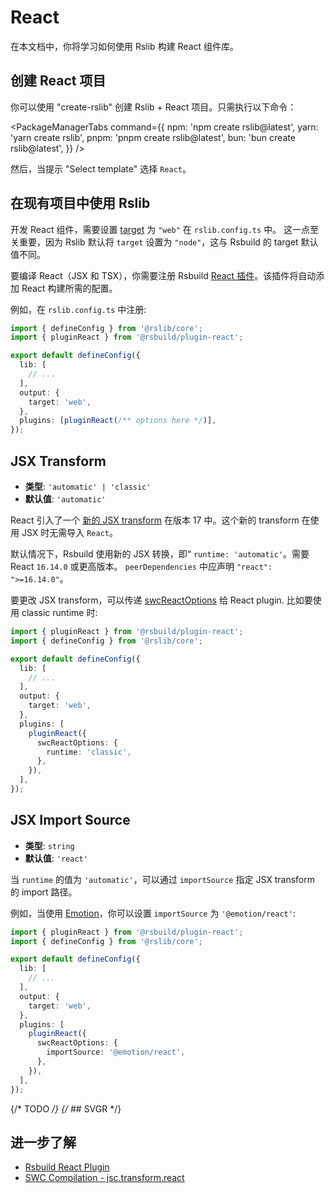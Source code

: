 # React

在本文档中，你将学习如何使用 Rslib 构建 React 组件库。

## 创建 React 项目

你可以使用 "create-rslib" 创建 Rslib + React 项目。只需执行以下命令：


<PackageManagerTabs
  command={{
    npm: 'npm create rslib@latest',
    yarn: 'yarn create rslib',
    pnpm: 'pnpm create rslib@latest',
    bun: 'bun create rslib@latest',
  }}
/>

然后，当提示 "Select template" 选择 `React`。

## 在现有项目中使用 Rslib

开发 React 组件，需要设置 [target](/config/rsbuild/output#outputtarget) 为 `"web"` 在 `rslib.config.ts` 中。 这一点至关重要，因为 Rslib 默认将 `target` 设置为 `"node"`，这与 Rsbuild 的 target 默认值不同。

要编译 React（JSX 和 TSX），你需要注册 Rsbuild [React 插件](https://rsbuild.dev/plugins/list/plugin-react)。该插件将自动添加 React 构建所需的配置。

例如，在 `rslib.config.ts` 中注册:

```ts title="rslib.config.ts" {2,8-11}
import { defineConfig } from '@rslib/core';
import { pluginReact } from '@rsbuild/plugin-react';

export default defineConfig({
  lib: [
    // ...
  ],
  output: {
    target: 'web',
  },
  plugins: [pluginReact(/** options here */)],
});
```

## JSX Transform

- **类型**: `'automatic' | 'classic'`
- **默认值**: `'automatic'`

React 引入了一个 [新的 JSX transform](https://legacy.reactjs.org/blog/2020/09/22/introducing-the-new-jsx-transform.html) 在版本 17 中。这个新的 transform 在使用 JSX 时无需导入 `React`。

默认情况下，Rsbuild 使用新的 JSX 转换，即“ `runtime: 'automatic'`。需要 React `16.14.0` 或更高版本。 `peerDependencies` 中应声明 `"react": ">=16.14.0"`。

要更改 JSX transform，可以传递 [swcReactOptions](https://rsbuild.dev/plugins/list/plugin-react#swcreactoptionsruntime) 给 React plugin. 比如要使用 classic runtime 时:

```ts title="rslib.config.ts" {13-15}
import { pluginReact } from '@rsbuild/plugin-react';
import { defineConfig } from '@rslib/core';

export default defineConfig({
  lib: [
    // ...
  ],
  output: {
    target: 'web',
  },
  plugins: [
    pluginReact({
      swcReactOptions: {
        runtime: 'classic',
      },
    }),
  ],
});
```

## JSX Import Source

- **类型**: `string`
- **默认值**: `'react'`

当 `runtime` 的值为 `'automatic'`，可以通过 `importSource` 指定 JSX transform 的 import 路径。

例如，当使用 [Emotion](https://emotion.sh/)，你可以设置 `importSource` 为 `'@emotion/react'`:

```ts title="rslib.config.ts" {13-15}
import { pluginReact } from '@rsbuild/plugin-react';
import { defineConfig } from '@rslib/core';

export default defineConfig({
  lib: [
    // ...
  ],
  output: {
    target: 'web',
  },
  plugins: [
    pluginReact({
      swcReactOptions: {
        importSource: '@emotion/react',
      },
    }),
  ],
});
```

{/* TODO */}
{/* ## SVGR */}

## 进一步了解

- [Rsbuild React Plugin](https://rsbuild.dev/plugins/list/plugin-react#swcreactoptionsruntime)
- [SWC Compilation - jsc.transform.react](https://swc.rs/docs/configuration/compilation#jsctransformreact)
